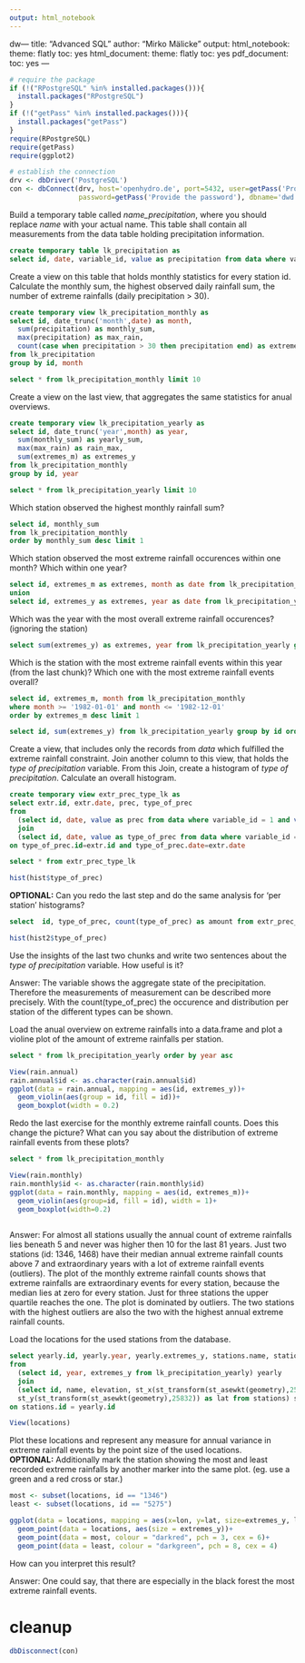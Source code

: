 ```yaml
---
output: html_notebook
---
```

dw---
title: "Advanced SQL"
author: "Mirko Mälicke"
output:
  html_notebook:
    theme: flatly
    toc: yes
  html_document:
    theme: flatly
    toc: yes
  pdf_document:
    toc: yes
---

```r
# require the package
if (!("RPostgreSQL" %in% installed.packages())){
  install.packages("RPostgreSQL")
}
if (!("getPass" %in% installed.packages())){
  install.packages("getPass")
}
require(RPostgreSQL)
require(getPass)
require(ggplot2)

# establish the connection
drv <- dbDriver('PostgreSQL')
con <- dbConnect(drv, host='openhydro.de', port=5432, user=getPass('Provide the user'), 
                 password=getPass('Provide the password'), dbname='dwd')
```

Build a temporary table called *name_precipitation*, where you should replace *name* with your actual name. This table shall contain 
all measurements from the data table holding precipitation information. 
```sql
create temporary table lk_precipitation as
select id, date, variable_id, value as precipitation from data where variable_id=1
```

Create a view on this table that holds monthly statistics for every station id. Calculate the monthly sum, the highest observed daily 
rainfall sum, the number of extreme rainfalls (daily precipitation > 30).
```sql
create temporary view lk_precipitation_monthly as
select id, date_trunc('month',date) as month,
  sum(precipitation) as monthly_sum,
  max(precipitation) as max_rain,
  count(case when precipitation > 30 then precipitation end) as extremes_m
from lk_precipitation
group by id, month
```
```sql
select * from lk_precipitation_monthly limit 10
```


Create a view on the last view, that aggregates the same statistics for anual overviews.
```sql
create temporary view lk_precipitation_yearly as
select id, date_trunc('year',month) as year,
  sum(monthly_sum) as yearly_sum,
  max(max_rain) as rain_max,
  sum(extremes_m) as extremes_y
from lk_precipitation_monthly
group by id, year
```
```sql
select * from lk_precipitation_yearly limit 10
```

Which station observed the highest monthly rainfall sum?
```sql
select id, monthly_sum 
from lk_precipitation_monthly 
order by monthly_sum desc limit 1
```

Which station observed the most extreme rainfall occurences within one month? Which within one year?
```sql
select id, extremes_m as extremes, month as date from lk_precipitation_monthly where extremes_m = (select max(extremes_m) from lk_precipitation_monthly)
union
select id, extremes_y as extremes, year as date from lk_precipitation_yearly where extremes_y = (select max(extremes_y) from lk_precipitation_yearly)

```




Which was the year with the most overall extreme rainfall occurences? (ignoring the station)
```sql
select sum(extremes_y) as extremes, year from lk_precipitation_yearly group by year order by extremes desc limit 1
```

Which is the station with the most extreme rainfall events within this year (from the last chunk)? 
Which one with the most extreme rainfall events overall?
```sql
select id, extremes_m, month from lk_precipitation_monthly 
where month >= '1982-01-01' and month <= '1982-12-01'  
order by extremes_m desc limit 1
```

```sql
select id, sum(extremes_y) from lk_precipitation_yearly group by id order by sum(extremes_y) desc limit 1
```


Create a view, that includes only the records from _data_ which fulfilled the extreme rainfall constraint.
Join another column to this view, that holds the _type of precipitation_ variable. From this Join, create a histogram of _type of precipitation_. Calculate an overall histogram.
```sql
create temporary view extr_prec_type_lk as
select extr.id, extr.date, prec, type_of_prec
from
  (select id, date, value as prec from data where variable_id = 1 and value > 30) extr
  join
  (select id, date, value as type_of_prec from data where variable_id = 3) type_of_prec
on type_of_prec.id=extr.id and type_of_prec.date=extr.date


```
```sql
select * from extr_prec_type_lk 
```
```r
hist(hist$type_of_prec)
```



**OPTIONAL:** Can you redo the last step and do the same analysis for 'per station' histograms?
```sql
select  id, type_of_prec, count(type_of_prec) as amount from extr_prec_type_lk group by id, type_of_prec 
```
```r
hist(hist2$type_of_prec)
```


Use the insights of the last two chunks and write two sentences about the _type of precipitation_ variable. How useful is it? 
<div class="alert alert-info">
Answer: The variable shows the aggregate state of the precipitation. Therefore the measurements of measurement can be described more precisely. With the count(type_of_prec) the occurence and distribution per station of the different types can be shown.

</div>

Load the anual overview on extreme rainfalls into a data.frame and plot a violine plot of the amount of extreme rainfalls per station.
```sql
select * from lk_precipitation_yearly order by year asc
```
```r
View(rain.annual)
rain.annual$id <- as.character(rain.annual$id)
ggplot(data = rain.annual, mapping = aes(id, extremes_y))+
  geom_violin(aes(group = id, fill = id))+
  geom_boxplot(width = 0.2)
```

Redo the last exercise for the monthly extreme rainfall counts. Does this change the picture?
What can you say about the distribution of extreme rainfall events from these plots?
```sql
select * from lk_precipitation_monthly
```
```r
View(rain.monthly)
rain.monthly$id <- as.character(rain.monthly$id)
ggplot(data = rain.monthly, mapping = aes(id, extremes_m))+
  geom_violin(aes(group=id, fill = id), width = 1)+
  geom_boxplot(width=0.2)
              
```
<div class="alert alert-info">
Answer: For almost all stations usually the annual count of extreme rainfalls lies beneath 5 and never was higher then 10 for the last 81 years. Just two stations (id: 1346, 1468) have their median annual extreme rainfall counts above 7 and extraordinary years with a lot of extreme rainfall events (outliers). The plot of the monthly extreme rainfall counts shows that extreme rainfalls are extraordinary events for every station, because the median lies at zero for every station. Just for three stations the upper quartile reaches the one. The plot is dominated by outliers. The two stations with the highest outliers are also the two with the highest annual extreme rainfall counts.

</div>

Load the locations for the used stations from the database.
```sql
select yearly.id, yearly.year, yearly.extremes_y, stations.name, stations.elevation, stations.lon, stations.lat
from 
  (select id, year, extremes_y from lk_precipitation_yearly) yearly
  join
  (select id, name, elevation, st_x(st_transform(st_asewkt(geometry),25832)) as lon,
  st_y(st_transform(st_asewkt(geometry),25832)) as lat from stations) stations
on stations.id = yearly.id

```

```r
View(locations)
```


Plot these locations and represent any measure for annual variance in extreme rainfall events by the point size of the used locations.<br>
**OPTIONAL:** Additionally mark the station showing the most and least recorded extreme rainfalls by another marker into the same plot. (eg. use a green and a red cross or star.)

```r
most <- subset(locations, id == "1346")
least <- subset(locations, id == "5275")

ggplot(data = locations, mapping = aes(x=lon, y=lat, size=extremes_y, leg)) + 
  geom_point(data = locations, aes(size = extremes_y))+
  geom_point(data = most, colour = "darkred", pch = 3, cex = 6)+
  geom_point(data = least, colour = "darkgreen", pch = 8, cex = 4)
```

How can you interpret this result?
<div class="alert alert-info">
Answer: One could say, that there are especially in the black forest the most extreme rainfall events.


</div>

# cleanup

```r
dbDisconnect(con)
```





